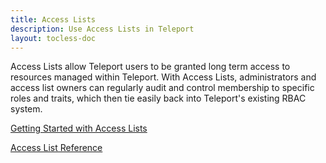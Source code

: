 ```yaml
---
title: Access Lists
description: Use Access Lists in Teleport
layout: tocless-doc
---
```


Access Lists allow Teleport users to be granted long term access to resources
managed within Teleport. With Access Lists, administrators and access list
owners can regularly audit and control membership to specific roles and
traits, which then tie easily back into Teleport's existing RBAC system.

[Getting Started with Access Lists](./access-lists/guide.mdx)

[Access List Reference](../../reference/access-controls/access-lists.mdx)
